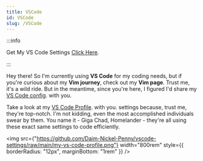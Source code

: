 ```yaml
---
title: VSCode
id: VSCode
slug: /VSCode
---
```


:::info

Get My VS Code Settings [Click Here](https://github.com/Daim-Nickel-Penny/vscode-settings).

:::

Hey there! So I'm currently using **VS Code** for my coding needs, but if you're curious about my
**Vim journey**, check out my **Vim page**. Trust me, it's a wild ride. But in the meantime, since
you're here, I figured I'd share my
[VS Code config](https://github.com/Daim-Nickel-Penny/vscode-settings). with you.

Take a look at my [VS Code Profile](https://github.com/Daim-Nickel-Penny/vscode-settings). with you.
settings because, trust me, they're top-notch. I'm not kidding, even the most accomplished
individuals swear by them. You name it - Giga Chad, Homelander - they're all using these exact same
settings to code efficiently.

<img
  src={"https://github.com/Daim-Nickel-Penny/vscode-settings/raw/main/my-vs-code-profile.png"}
  width="800rem"
  style={{ borderRadius: "12px", marginBottom: "1rem" }}
/>
